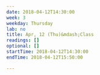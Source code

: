 ```yaml
---
date: 2018-04-12T14:30:00
week: 3
weekday: Thursday
lab: no
title: Apr, 12 (Thu)&mdash;Class
readings: []
optional: []
startTime: 2018-04-12T14:30:00
endTime: 2018-04-12T15:50:00

---
```

